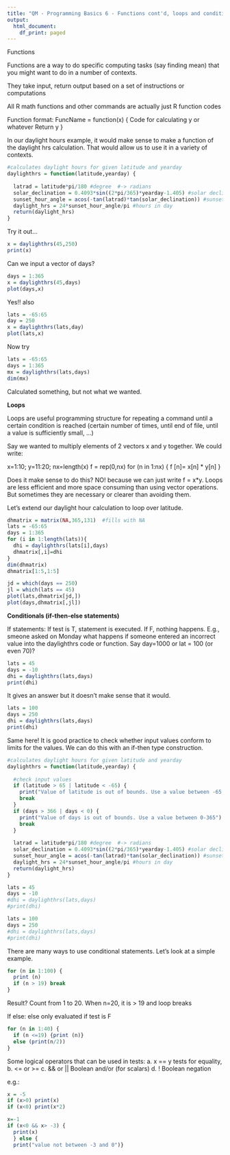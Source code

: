 ```yaml
---
title: "QM - Programming Basics 6 - Functions cont'd, loops and conditionals"
output:
  html_document:
    df_print: paged
---
```


Functions

Functions are a way to do specific computing tasks (say finding mean) that you might want to do in a number of contexts. 

They take input, return output based on a set of instructions or computations

All R math functions and other commands are actually just R function codes

Function format:
FuncName = function(x) {
	Code for calculating y or whatever
	Return y
}

In our daylight hours example, it would make sense to make a function of the daylight hrs calculation. That would allow us to use it in a variety of contexts.

```r
#calculates daylight hours for given latitude and yearday
daylighthrs = function(latitude,yearday) {
  
  latrad = latitude*pi/180 #degree  #-> radians
  solar_declination = 0.4093*sin((2*pi/365)*yearday-1.405) #solar declination
  sunset_hour_angle = acos(-tan(latrad)*tan(solar_declination)) #sunset hour angle
  daylight_hrs = 24*sunset_hour_angle/pi #hours in day
  return(daylight_hrs)
}

```
Try it out...

```r
x = daylighthrs(45,250)
print(x)
```
Can we input a vector of days?

```r
days = 1:365
x = daylighthrs(45,days)
plot(days,x)
```
Yes!!
also

```r
lats = -65:65
day = 250
x = daylighthrs(lats,day)
plot(lats,x)
```
Now try

```r
lats = -65:65
days = 1:365
mx = daylighthrs(lats,days)
dim(mx)
```

Calculated something, but not what we wanted.

**Loops**

Loops are useful programming structure for repeating a command until a certain condition is reached (certain number of times, until end of file, until a value is sufficiently small, …)

Say we wanted to multiply elements of 2 vectors x and y together.
We could write:

x=1:10; y=11:20; nx=length(x)
f = rep(0,nx)
for (n in 1:nx) {
	f [n]= x[n] * y[n]
}

Does it make sense to do this? NO! because we can just write f = x*y. Loops are less efficient and more space consuming than using vector operations. But sometimes they are necessary or clearer than avoiding them.

Let's extend our daylight hour calculation to loop over latitude.

```r
dhmatrix = matrix(NA,365,131)  #fills with NA
lats = -65:65
days = 1:365
for (i in 1:length(lats)){
  dhi = daylighthrs(lats[i],days)
  dhmatrix[,i]=dhi
}
dim(dhmatrix)
dhmatrix[1:5,1:5]
```


```r
jd = which(days == 250)
jl = which(lats == 45)
plot(lats,dhmatrix[jd,])
plot(days,dhmatrix[,jl])

```

**Conditionals (if-then-else statements)**

If statements: If test is T, statement is executed. If F, nothing happens. E.g., smeone asked on Monday what happens if someone entered an incorrect value into the daylighthrs code or function. Say day=1000 or lat = 100 (or even 70)?

```r
lats = 45
days = -10
dhi = daylighthrs(lats,days)
print(dhi)
```

It gives an answer but it doesn't make sense that it would. 

```r
lats = 100
days = 250
dhi = daylighthrs(lats,days)
print(dhi)
```

Same here! It is good practice to check whether input values conform to limits for the values. We can do this with an if-then type construction.

```r
#calculates daylight hours for given latitude and yearday
daylighthrs = function(latitude,yearday) {
  
  #check input values
  if (latitude > 65 | latitude < -65) {
    print("Value of latitude is out of bounds. Use a value between -65 and 65")
    break
  }
  if (days > 366 | days < 0) {
    print("Value of days is out of bounds. Use a value between 0-365")
    break
  }
  
  latrad = latitude*pi/180 #degree  #-> radians
  solar_declination = 0.4093*sin((2*pi/365)*yearday-1.405) #solar declination
  sunset_hour_angle = acos(-tan(latrad)*tan(solar_declination)) #sunset hour angle
  daylight_hrs = 24*sunset_hour_angle/pi #hours in day
  return(daylight_hrs)
}

```

```r
lats = 45
days = -10
#dhi = daylighthrs(lats,days)
#print(dhi)
```
```r
lats = 100
days = 250
#dhi = daylighthrs(lats,days)
#print(dhi)
```

There are many ways to use conditional statements. Let's look at a simple example.


```r
for (n in 1:100) {
  print (n)
  if (n > 19) break
}
```


Result? Count from 1 to 20. When n=20, it is > 19 and loop breaks

If else: else only evaluated if test is F

```r
for (n in 1:40) {
  if (n <=19) {print (n)}
  else (print(n/2))  
}
```

Some logical operators that can be used in tests:
a.	 x == y tests for equality, 
b.	<= or >=
c.	&& or || Boolean and/or (for scalars)
d.	 ! Boolean negation

e.g.:
```r
x = -5
if (x>0) print(x)
if (x<0) print(x*2)

```


```r
x=-1
if (x<0 && x> -3) {
  print(x)
  } else {
  print("value not between -3 and 0")}
```

